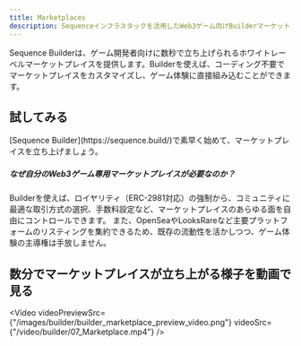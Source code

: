 ```yaml
---
title: Marketplaces
description: Sequenceインフラスタックを活用したWeb3ゲーム向けBuilderマーケットプレイスのドキュメントです。
---
```


Sequence Builderは、ゲーム開発者向けに数秒で立ち上げられるホワイトレーベルマーケットプレイスを提供します。Builderを使えば、コーディング不要でマーケットプレイスをカスタマイズし、ゲーム体験に直接組み込むことができます。

## 試してみる

<Note>
  [Sequence Builder](https://sequence.build/)で素早く始めて、マーケットプレイスを立ち上げましょう。
</Note>

##### なぜ自分のWeb3ゲーム専用マーケットプレイスが必要なのか？
Builderを使えば、ロイヤリティ（ERC-2981対応）の強制から、コミュニティに最適な取引方式の選択、手数料設定など、マーケットプレイスのあらゆる面を自由にコントロールできます。
また、OpenSeaやLooksRareなど主要プラットフォームのリスティングを集約できるため、既存の流動性を活かしつつ、ゲーム体験の主導権は手放しません。

## 数分でマーケットプレイスが立ち上がる様子を動画で見る

<Video videoPreviewSrc={"/images/builder/builder_marketplace_preview_video.png"} videoSrc={"/video/builder/07_Marketplace.mp4"} />